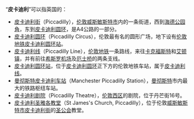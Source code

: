 “'''皮卡迪利'''”可以指英国的：

* [[皮卡迪利街|皮卡迪利街]]（Piccadilly），[[伦敦|伦敦]][[威斯敏斯特市|威斯敏斯特市]]内的一条街道，西到[[海德公园角|海德公园角]]，东到[[皮卡迪利圓環|皮卡迪利圆环]]，是A4公路的一部分。
* [[皮卡迪利圓環|皮卡迪利圆环]]（Piccadilly Circus），伦敦最有名的圆形广场，地下设有[[伦敦地铁|伦敦地铁]][[皮卡迪利圓環站|皮卡迪利圆环站]]。
* [[皮卡迪利線|皮卡迪利线]]（Piccadilly Line），[[伦敦地铁|伦敦地铁]]一条路线，来往[[卡克福斯特斯站|卡克福斯特]]和[[阿克頓鎮站|艾顿镇]]，并有前往[[倫敦希斯路機場|希斯罗机场]]及[[阿克斯橋|厄士桥]]的两条支线。
* [[皮卡迪利圓環站|皮卡迪利圆环站]]，位于[[皮卡迪利圓環|皮卡迪利圆环]]正下方的伦敦地铁车站，属于[[皮卡迪利線|皮卡迪利线]]。
* [[曼徹斯特皮卡迪利站|曼彻斯特皮卡迪利车站]]（Manchester Piccadilly Station），[[曼彻斯特|曼彻斯特]]市内最大的铁路枢纽车站。
* [[皮卡迪利劇院|皮卡迪利剧院]]（Piccadilly Theatre），[[西區_(倫敦)|伦敦西区]]的剧院，位于丹芒街16号。
* [[皮卡迪利圣雅各教堂|皮卡迪利圣雅各教堂]]（St James's Church, Piccadilly），位于伦敦[[威斯敏斯特市|威斯敏斯特市]][[皮卡迪利街|皮卡迪利街]]的[[聖公宗|圣公会]]教堂。
{{Disambiguation}}